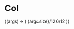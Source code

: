 
<Meta
  title="Components/Atoms/Col"
  component={StyledCol}
/>



# Col

<Canvas>
  <Story
    name="Col"
    args={{ size: 6 }}
    argTypes={{
      size: {
        control: {
          min: 1,
          max: 12,
          type: 'range',
        },
      },
    }}
  >
    {(args) => (
      <Flex wrap="wrap">
        <Col {...args}>{args.size}/12</Col>
        <Col size={6}>6/12</Col>
      </Flex>
    )}
  </Story>
</Canvas>

<ArgsTable story="Col" />
